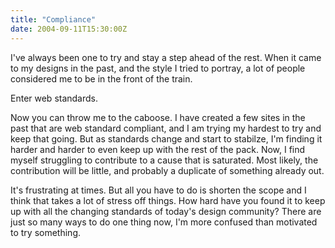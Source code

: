 ```yaml
---
title: "Compliance"
date: 2004-09-11T15:30:00Z
---
```


I've always been one to try and stay a step ahead of the rest. When it came to my designs in the past, and the style I tried to portray, a lot of people considered me to be in the front of the train.

Enter web standards.

Now you can throw me to the caboose. I have created a few sites in the past that are web standard compliant, and I am trying my hardest to try and keep that going. But as standards change and start to stabilze, I'm finding it harder and harder to even keep up with the rest of the pack. Now, I find myself struggling to contribute to a cause that is saturated. Most likely, the contribution will be little, and probably a duplicate of something already out.

It's frustrating at times. But all you have to do is shorten the scope and I think that takes a lot of stress off things. How hard have you found it to keep up with all the changing standards of today's design community? There are just so many ways to do one thing now, I'm more confused than motivated to try something.
